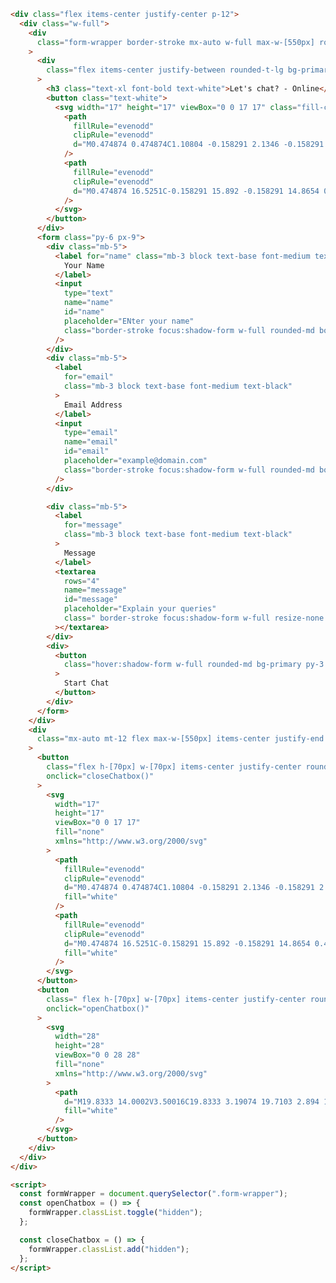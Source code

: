 ```html
<div class="flex items-center justify-center p-12">
  <div class="w-full">
    <div
      class="form-wrapper border-stroke mx-auto w-full max-w-[550px] rounded-lg border bg-white"
    >
      <div
        class="flex items-center justify-between rounded-t-lg bg-primary py-4 px-9"
      >
        <h3 class="text-xl font-bold text-white">Let's chat? - Online</h3>
        <button class="text-white">
          <svg width="17" height="17" viewBox="0 0 17 17" class="fill-current">
            <path
              fillRule="evenodd"
              clipRule="evenodd"
              d="M0.474874 0.474874C1.10804 -0.158291 2.1346 -0.158291 2.76777 0.474874L16.5251 14.2322C17.1583 14.8654 17.1583 15.892 16.5251 16.5251C15.892 17.1583 14.8654 17.1583 14.2322 16.5251L0.474874 2.76777C-0.158291 2.1346 -0.158291 1.10804 0.474874 0.474874Z"
            />
            <path
              fillRule="evenodd"
              clipRule="evenodd"
              d="M0.474874 16.5251C-0.158291 15.892 -0.158291 14.8654 0.474874 14.2322L14.2322 0.474874C14.8654 -0.158292 15.892 -0.158291 16.5251 0.474874C17.1583 1.10804 17.1583 2.1346 16.5251 2.76777L2.76777 16.5251C2.1346 17.1583 1.10804 17.1583 0.474874 16.5251Z"
            />
          </svg>
        </button>
      </div>
      <form class="py-6 px-9">
        <div class="mb-5">
          <label for="name" class="mb-3 block text-base font-medium text-black">
            Your Name
          </label>
          <input
            type="text"
            name="name"
            id="name"
            placeholder="ENter your name"
            class="border-stroke focus:shadow-form w-full rounded-md border bg-white py-3 px-6 text-base font-medium text-body-color outline-none focus:border-primary"
          />
        </div>
        <div class="mb-5">
          <label
            for="email"
            class="mb-3 block text-base font-medium text-black"
          >
            Email Address
          </label>
          <input
            type="email"
            name="email"
            id="email"
            placeholder="example@domain.com"
            class="border-stroke focus:shadow-form w-full rounded-md border bg-white py-3 px-6 text-base font-medium text-body-color outline-none focus:border-primary"
          />
        </div>

        <div class="mb-5">
          <label
            for="message"
            class="mb-3 block text-base font-medium text-black"
          >
            Message
          </label>
          <textarea
            rows="4"
            name="message"
            id="message"
            placeholder="Explain your queries"
            class=" border-stroke focus:shadow-form w-full resize-none rounded-md border bg-white py-3 px-6 text-base font-medium text-body-color outline-none focus:border-primary"
          ></textarea>
        </div>
        <div>
          <button
            class="hover:shadow-form w-full rounded-md bg-primary py-3 px-8 text-center text-base font-semibold text-white outline-none"
          >
            Start Chat
          </button>
        </div>
      </form>
    </div>
    <div
      class="mx-auto mt-12 flex max-w-[550px] items-center justify-end space-x-5"
    >
      <button
        class="flex h-[70px] w-[70px] items-center justify-center rounded-full bg-primary text-white"
        onclick="closeChatbox()"
      >
        <svg
          width="17"
          height="17"
          viewBox="0 0 17 17"
          fill="none"
          xmlns="http://www.w3.org/2000/svg"
        >
          <path
            fillRule="evenodd"
            clipRule="evenodd"
            d="M0.474874 0.474874C1.10804 -0.158291 2.1346 -0.158291 2.76777 0.474874L16.5251 14.2322C17.1583 14.8654 17.1583 15.892 16.5251 16.5251C15.892 17.1583 14.8654 17.1583 14.2322 16.5251L0.474874 2.76777C-0.158291 2.1346 -0.158291 1.10804 0.474874 0.474874Z"
            fill="white"
          />
          <path
            fillRule="evenodd"
            clipRule="evenodd"
            d="M0.474874 16.5251C-0.158291 15.892 -0.158291 14.8654 0.474874 14.2322L14.2322 0.474874C14.8654 -0.158292 15.892 -0.158291 16.5251 0.474874C17.1583 1.10804 17.1583 2.1346 16.5251 2.76777L2.76777 16.5251C2.1346 17.1583 1.10804 17.1583 0.474874 16.5251Z"
            fill="white"
          />
        </svg>
      </button>
      <button
        class=" flex h-[70px] w-[70px] items-center justify-center rounded-full bg-primary text-white"
        onclick="openChatbox()"
      >
        <svg
          width="28"
          height="28"
          viewBox="0 0 28 28"
          fill="none"
          xmlns="http://www.w3.org/2000/svg"
        >
          <path
            d="M19.8333 14.0002V3.50016C19.8333 3.19074 19.7103 2.894 19.4915 2.6752C19.2728 2.45641 18.976 2.3335 18.6666 2.3335H3.49992C3.1905 2.3335 2.89375 2.45641 2.67496 2.6752C2.45617 2.894 2.33325 3.19074 2.33325 3.50016V19.8335L6.99992 15.1668H18.6666C18.976 15.1668 19.2728 15.0439 19.4915 14.8251C19.7103 14.6063 19.8333 14.3096 19.8333 14.0002ZM24.4999 7.00016H22.1666V17.5002H6.99992V19.8335C6.99992 20.1429 7.12284 20.4397 7.34163 20.6585C7.56042 20.8772 7.85717 21.0002 8.16659 21.0002H20.9999L25.6666 25.6668V8.16683C25.6666 7.85741 25.5437 7.56066 25.3249 7.34187C25.1061 7.12308 24.8093 7.00016 24.4999 7.00016Z"
            fill="white"
          />
        </svg>
      </button>
    </div>
  </div>
</div>

<script>
  const formWrapper = document.querySelector(".form-wrapper");
  const openChatbox = () => {
    formWrapper.classList.toggle("hidden");
  };

  const closeChatbox = () => {
    formWrapper.classList.add("hidden");
  };
</script>
```

